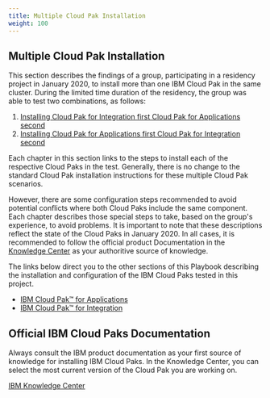 ```yaml
---
title: Multiple Cloud Pak Installation
weight: 100
---
```


## Multiple Cloud Pak Installation

This section describes the findings of a group, participating in a residency 
project in January 2020, to install more than one IBM Cloud Pak in the same
cluster. During the limited time duration of the residency, the group 
was able to test two combinations, as follows:

1. [Installing Cloud Pak for Integration first Cloud Pak for
Applications second](../cp4i-cp4a/)
2. [Installing Cloud Pak for Applications first Cloud Pak for
Integration second](../cp4a-cp4i/)

Each chapter in this section links to the steps to install each of the 
respective Cloud Paks in the test. Generally, there is no change to the
standard Cloud Pak installation instructions for these multiple Cloud Pak
scenarios.

However, there are some configuration steps recommended to avoid potential 
conflicts where both Cloud Paks include the same component. 
Each chapter describes those special steps to take, based on the group's
experience, to avoid problems. It is important to note that these
descriptions reflect the state of the Cloud Paks in January 2020. In all
cases, it is recommended to follow the official product Documentation
in the [Knowledge Center](https://www.ibm.com/support/knowledgecenter) as
your authoritive source of knowledge.

The links below direct you to the other sections of this Playbook 
describing the 
installation and configuration of the IBM Cloud Paks tested in
this project.

* [IBM Cloud Pak™ for Applications](../../apps/cp4a_overview)
* [IBM Cloud Pak™ for Integration](../../integration/introduction)

## Official IBM Cloud Paks Documentation

Always consult the IBM product documentation as your first source of knowledge
for installing IBM Cloud Paks. In the Knowledge Center, you can select 
the most current version of the Cloud Pak you are working on.

<a href="https://www.ibm.com/support/knowledgecenter">IBM Knowledge Center</a>

